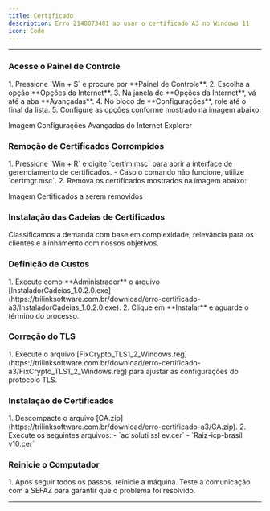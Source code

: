 ```yaml
---
title: Certificado
description: Erro 2148073481 ao usar o certificado A3 no Windows 11
icon: Code
---
```



---

<div className='fd-steps [&_h3]:fd-step'>
  <h3>Acesse o Painel de Controle</h3>
   1. Pressione `Win + S` e procure por **Painel de Controle**.
   2. Escolha a opção **Opções da Internet**.
   3. Na janela de **Opções da Internet**, vá até a aba **Avançadas**.
   4. No bloco de **Configurações**, role até o final da lista.
   5. Configure as opções conforme mostrado na imagem abaixo:

   Imagem Configurações Avançadas do Internet Explorer

  <h3>Remoção de Certificados Corrompidos</h3>
   1. Pressione `Win + R` e digite `certlm.msc` para abrir a interface de gerenciamento de certificados.
      - Caso o comando não funcione, utilize `certmgr.msc`.
   2. Remova os certificados mostrados na imagem abaixo:

   Imagem Certificados a serem removidos

  <h3>Instalação das Cadeias de Certificados</h3>
    Classificamos a demanda com base em complexidade, relevância para os clientes e alinhamento com nossos objetivos.

  <h3>Definição de Custos</h3>
   1. Execute como **Administrador** o arquivo [InstaladorCadeias_1.0.2.0.exe](https://trilinksoftware.com.br/download/erro-certificado-a3/InstaladorCadeias_1.0.2.0.exe).
   2. Clique em **Instalar** e aguarde o término do processo.

  <h3>Correção do TLS</h3>
    1. Execute o arquivo [FixCrypto_TLS1_2_Windows.reg](https://trilinksoftware.com.br/download/erro-certificado-a3/FixCrypto_TLS1_2_Windows.reg) para ajustar as configurações do protocolo TLS.

  <h3>Instalação de Certificados</h3>
   1. Descompacte o arquivo [CA.zip](https://trilinksoftware.com.br/download/erro-certificado-a3/CA.zip).
   2. Execute os seguintes arquivos:
      - `ac soluti ssl ev.cer`
      - `Raiz-icp-brasil v10.cer`
  <h3>Reinicie o Computador</h3>
   1. Após seguir todos os passos, reinicie a máquina. Teste a comunicação com a SEFAZ para garantir que o problema foi resolvido.

</div>

---

<SuporteSection modulo="Erro Certificado" />

